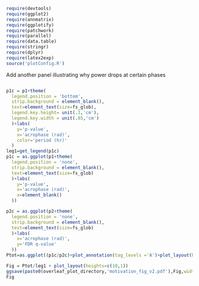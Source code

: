```r
require(devtools)
require(ggplot2)
require(annmatrix)
require(ggplotify)
require(patchwork)
require(parallel)
require(data.table)
require(stringr)
require(dplyr)
require(latex2exp)
source('plotConfig.R')
```

Add another panel illustrating why power drops at certain phases
```r


```

```r
p1c = p1+theme(
  legend.position = 'bottom',
  strip.background = element_blank(),
  text=element_text(size=fs_glob),
  legend.key.height= unit(.3,'cm'),
  legend.key.width = unit(.85,'cm')
  )+labs(
    y='p-value',
    x='acrophase (rad)',
    color='period (hr)'
  )
leg1=get_legend(p1c)
p1c = as.ggplot(p1+theme(
  legend.position = 'none',
  strip.background = element_blank(),
  text=element_text(size=fs_glob)
  )+labs(
    y='p-value',
    x='acrophase (rad)',
    x=element_blank()
  ))

p2c = as.ggplot(p2+theme(
  legend.position = 'none',
  strip.background = element_blank(),
  text=element_text(size=fs_glob)
  )+labs(
    x='acrophase (rad)',
    y='FDR q-value'
  ))
Ptot=as.ggplot((p1c/p2c)+plot_annotation(tag_levels ='A')+plot_layout(heights=c(1.3,2)))

Fig = Ptot/leg1 + plot_layout(heights=c(10,1))
ggsave(paste0(overleaf_plot_directory,'motivation_fig_v2.pdf'),Fig,width=6,height=5)
Fig

```
